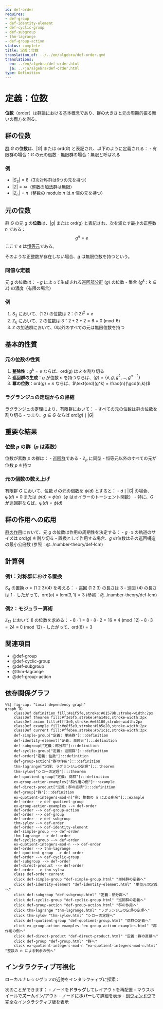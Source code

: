 ```yaml
---
id: def-order
requires:
- def-group
- def-identity-element
- def-cyclic-group
- def-subgroup
- thm-lagrange
- def-group-action
status: complete
title: 定義：位数
translation_of: ../../en/algebra/def-order.qmd
translations:
  en: ../en/algebra/def-order.html
  ja: ../ja/algebra/def-order.html
type: Definition
---
```


# 定義：位数 {#def-order}

**位数**（order）は群論における基本概念であり、群の大きさと元の周期的振る舞いの両方を測る。

## 群の位数

[群](def-group.qmd) $G$ の**位数**は、$|G|$ または $\text{ord}(G)$ と表記され、以下のように定義される：
- 有限群の場合：$G$ の元の個数
- 無限群の場合：無限と呼ばれる

### 例
- $|S_3| = 6$（3次対称群は6つの元を持つ）
- $|\mathbb{Z}| = \infty$（整数の加法群は無限）
- $|\mathbb{Z}_n| = n$（整数の modulo $n$ は $n$ 個の元を持つ）

## 元の位数

群 $G$ の元 $g$ の**位数**は、$|g|$ または $\text{ord}(g)$ と表記され、次を満たす最小の正整数 $n$ である：
$$g^n = e$$
ここで $e$ は[恒等元](def-identity-element.qmd)である。

そのような正整数が存在しない場合、$g$ は無限位数を持つという。

### 同値な定義
元 $g$ の位数は：
- $g$ によって生成される[巡回部分群](def-cyclic-group.qmd) $\langle g \rangle$ の位数
- 集合 $\{g^k : k \in \mathbb{Z}\}$ の濃度（有限の場合）

### 例
1. $S_3$ において、$(1\ 2)$ の位数は 2：$(1\ 2)^2 = e$
2. $\mathbb{Z}_6$ において、$2$ の位数は 3：$2 + 2 + 2 = 6 \equiv 0 \pmod{6}$
3. $\mathbb{Z}$ の加法群において、0以外のすべての元は無限位数を持つ

## 基本的性質

### 元の位数の性質

1. **整除性**：$g^k = e$ ならば、$\text{ord}(g)$ は $k$ を割り切る
2. **巡回群の生成**：$g$ が位数 $n$ を持つならば、$\langle g \rangle = \{e, g, g^2, \ldots, g^{n-1}\}$
3. **冪の位数**：$\text{ord}(g) = n$ ならば、$\text{ord}(g^k) = \frac{n}{\gcd(n,k)}$

### ラグランジュの定理からの帰結

[ラグランジュの定理](thm-lagrange.qmd)により、有限群において：
- すべての元の位数は群の位数を割り切る
- つまり、$g \in G$ ならば $\text{ord}(g) \mid |G|$

## 重要な結果

### 位数 $p$ の群（$p$ は素数）

位数が素数 $p$ の群は：
- [巡回群](def-cyclic-group.qmd)である
- $\mathbb{Z}_p$ に同型
- 恒等元以外のすべての元が位数 $p$ を持つ

### 元の個数の数え上げ

有限群 $G$ において、位数 $d$ の元の個数を $\psi(d)$ とすると：
- $d \mid |G|$ の場合、$\psi(d) = 0$ または $\psi(d) = \phi(d)$（$\phi$ はオイラーのトーシェント関数）
- 特に、$G$ が巡回群ならば、$\psi(d) = \phi(d)$

## 群の作用への応用

[群の作用](def-group-action.qmd)において、元 $g$ の位数は作用の周期性を決定する：
- $g \cdot x$ の軌道のサイズは $\text{ord}(g)$ を割り切る
- 置換として作用する場合、$g$ の位数はその巡回構造の最小公倍数 (参照：@../number-theory/def-lcm)

## 計算例

### 例1：対称群における置換
$S_4$ の置換 $\sigma = (1\ 2\ 3)(4)$ を考える：
- 巡回 $(1\ 2\ 3)$ の長さは 3
- 巡回 $(4)$ の長さは 1
- したがって、$\text{ord}(\sigma) = \text{lcm}(3, 1) = 3$ (参照：@../number-theory/def-lcm)

### 例2：モジュラー算術
$\mathbb{Z}_{12}$ において $8$ の位数を求める：
- $8 \cdot 1 = 8$
- $8 \cdot 2 = 16 \equiv 4 \pmod{12}$
- $8 \cdot 3 = 24 \equiv 0 \pmod{12}$
- したがって、$\text{ord}(8) = 3$

## 関連項目

- @def-group
- @def-cyclic-group
- @def-subgroup
- @thm-lagrange
- @def-group-action

## 依存関係グラフ

```mermaid
%%| fig-cap: "Local dependency graph"
graph TD
    classDef definition fill:#e1f5fe,stroke:#01579b,stroke-width:2px
    classDef theorem fill:#f3e5f5,stroke:#4a148c,stroke-width:2px
    classDef axiom fill:#fff3e0,stroke:#e65100,stroke-width:2px
    classDef example fill:#e8f5e9,stroke:#1b5e20,stroke-width:2px
    classDef current fill:#ffebee,stroke:#b71c1c,stroke-width:3px
    def-simple-group["定義: 単純群"]:::definition
    def-identity-element["定義: 単位元"]:::definition
    def-subgroup["定義：部分群"]:::definition
    def-cyclic-group["定義: 巡回群"]:::definition
    def-order["定義：位数"]:::definition
    def-group-action["群の作用"]:::definition
    thm-lagrange["定理: ラグランジュの定理"]:::theorem
    thm-sylow["シローの定理"]:::theorem
    def-quotient-group["定義: 商群"]:::definition
    ex-group-action-examples["群作用の例"]:::example
    def-direct-product["定義：群の直積"]:::definition
    def-group["群"]:::definition
    ex-quotient-integers-mod-n["例: 整数の n による剰余"]:::example
    def-order --> def-quotient-group
    ex-group-action-examples --> def-order
    def-order --> def-group-action
    def-order --> def-group
    def-order --> def-subgroup
    thm-sylow --> def-order
    def-order --> def-identity-element
    def-simple-group --> def-order
    thm-lagrange --> def-order
    def-cyclic-group --> def-order
    ex-quotient-integers-mod-n --> def-order
    def-order --> thm-lagrange
    def-quotient-group --> def-order
    def-order --> def-cyclic-group
    def-subgroup --> def-order
    def-direct-product --> def-order
    def-order --> thm-sylow
    class def-order current
    click def-simple-group "def-simple-group.html" "単純群の定義へ"
    click def-identity-element "def-identity-element.html" "単位元の定義へ"
    click def-subgroup "def-subgroup.html" "定義：部分群へ"
    click def-cyclic-group "def-cyclic-group.html" "巡回群の定義へ"
    click def-group-action "def-group-action.html" "群の作用へ"
    click thm-lagrange "thm-lagrange.html" "ラグランジュの定理の定理へ"
    click thm-sylow "thm-sylow.html" "シローの定理へ"
    click def-quotient-group "def-quotient-group.html" "商群の定義へ"
    click ex-group-action-examples "ex-group-action-examples.html" "群作用の例へ"
    click def-direct-product "def-direct-product.html" "定義：群の直積へ"
    click def-group "def-group.html" "群へ"
    click ex-quotient-integers-mod-n "ex-quotient-integers-mod-n.html" "整数の n による剰余の例へ"
```

## インタラクティブ可視化

ローカルナレッジグラフの近傍をインタラクティブに探索：

::: {.graph-viz data-id="def-order" data-width="700" data-height="500"}
:::

次のことができます：
- ノードを**ドラッグ**してレイアウトを再配置
- マウスホイールで**ズーム**イン/アウト
- ノードに**ホバー**して詳細を表示
- [別ウィンドウ](../../output/interactive/ja/def-order.html){target="_blank"}で完全なインタラクティブ版を表示
